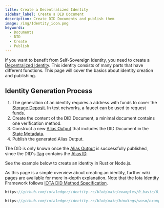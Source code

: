 ```yaml
---
title: Create a Decentralized Identity
sidebar_label: Create a DID Document
description: Create DID Documents and publish them
image: /img/Identity_icon.png
keywords:
  - Documents
  - DID
  - Create
  - Publish
---
```



If you want to benefit from Self-Sovereign Identity, you need to create a [Decentralized Identity](../concepts/decentralized_identifiers/overview.mdx). This identity consists of many parts that have different functions. This page will cover the basics about identity creation and publishing.

## Identity Generation Process

1. The generation of an identity requires a address with funds to cover the [Storage Deposit](../concepts/decentralized_identifiers/alias.mdx#storage-deposit). In test networks, a faucet can be used to request funds.
2. Create the content of the DID Document, a minimal document contains one verification method.
3. Construct a new [Alias Output](../concepts/decentralized_identifiers/alias.mdx) that includes the DID Document in the [State Metadata](../concepts/decentralized_identifiers/alias.mdx).
4. Publish the generated Alias Output.

The DID is only known once the [Alias Output](../concepts/decentralized_identifiers/alias.mdx) is successfully published, since the DID's [Tag](../specs/did/iota_did_method_spec.mdx#iota-tag) contains the [Alias ID](../concepts/decentralized_identifiers/alias.mdx#alias-id).

See the example below to create an identity in Rust or Node.js.

As this page is a simple overview about creating an identity, further wiki pages are available for more in-depth explanation. Note that the Iota Identity Framework follows [IOTA DID Method Specification](../specs/did/iota_did_method_spec.mdx).

<Tabs groupId="language" queryString>
<TabItem value="rust" label="Rust">

```rust reference
https://github.com/iotaledger/identity.rs/blob/main/examples/0_basic/0_create_did.rs
```

</TabItem>
<TabItem value="typescript-node" label="Typescript (Node.js)">

```ts reference
https://github.com/iotaledger/identity.rs/blob/main/bindings/wasm/examples/src/0_basic/0_create_did.ts
```

</TabItem>
</Tabs>
